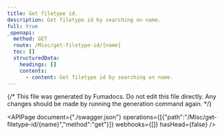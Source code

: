 ```yaml
---
title: Get filetype id.
description: Get filetype id by searching on name.
full: true
_openapi:
  method: GET
  route: /Misc/get-filetype-id/{name}
  toc: []
  structuredData:
    headings: []
    contents:
      - content: Get filetype id by searching on name.
---
```


{/* This file was generated by Fumadocs.
Do not edit this file directly. Any changes should be made by running the generation command again. */}

<APIPage document={"./swagger.json"} operations={[{"path":"/Misc/get-filetype-id/{name}","method":"get"}]} webhooks={[]} hasHead={false} />